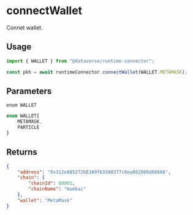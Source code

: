 # connectWallet

Connet wallet.

## Usage
```js
import { WALLET } from "@dataverse/runtime-connector";

const pkh = await runtimeConnector.connectWallet(WALLET.METAMASK);
```

## Parameters
`enum WALLET`
```js
enum WALLET{
    METAMASK,
    PARTICLE
}
```

## Returns
```json
{
    "address": "0x312eA852726E3A9f633A0377c0ea882086d66666",
    "chain": {
        "chainId": 80001,
        "chainName": "mumbai"
    },
    "wallet": "MetaMask"
}
```